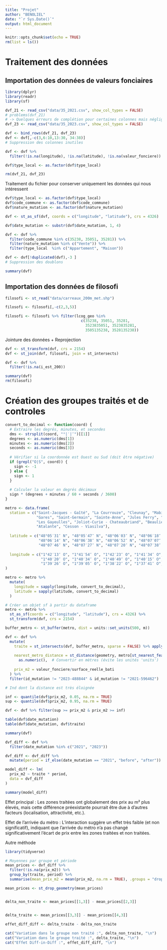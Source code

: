 ```yaml
---
title: "Projet"
author: "BENOLIEL"
date: "`r Sys.Date()`"
output: html_document
---
```


```r
knitr::opts_chunk$set(echo = TRUE)
rm(list = ls())
```

# Traitement des données

## Importation des données de valeurs fonciaires

```r
library(dplyr)
library(readr)
library(sf)

dvf_21 <- read_csv("data/35_2021.csv", show_col_types = FALSE)
# problems(dvf_21)
# -> Quelques erreurs de complétion pour certaines colonnes mais négligeables
dvf_23 <- read_csv("data/35_2023.csv", show_col_types = FALSE)

dvf <- bind_rows(dvf_21, dvf_23)
dvf <- dvf[,-c(3,6:10,13:30, 34:38)]
# Suppression des colonnes inutiles

dvf <- dvf %>%
  filter(!is.na(longitude), !is.na(latitude), !is.na(valeur_fonciere))

dvf$type_local <- as.factor(dvf$type_local)

rm(dvf_21, dvf_23)
```

Traitement du fichier pour conserver uniquement les données qui nous intéressent

```r
dvf$type_local <- as.factor(dvf$type_local)
dvf$code_commune <- as.factor(dvf$code_commune)
dvf$nature_mutation <- as.factor(dvf$nature_mutation)

dvf <- st_as_sf(dvf, coords = c("longitude", "latitude"), crs = 4326) 

dvf$date_mutation <- substr(dvf$date_mutation, 1, 4)

dvf <- dvf %>% 
  filter(code_commune %in% c(35238, 35051, 35281)) %>% 
  filter(nature_mutation %in% c("Vente")) %>% 
  filter(type_local  %in% c("Appartement", "Maison"))

dvf <- dvf[!duplicated(dvf),-3 ]
# Suppression des doublons

summary(dvf)
```

## Importation des données de filosofi

```r
filosofi <- st_read("data/carreaux_200m_met.shp")

filosofi <- filosofi[,-c(2,3,5)]

filosofi <- filosofi %>% filter(lcog_geo %in% 
                                  c(35238, 35051, 35281,
                                    3523835051, 3523835281,
                                    3505135238, 3528135238))
```

Jointure des données + Reprojection

```r
dvf <- st_transform(dvf, crs = 2154)
dvf <- st_join(dvf, filosofi, join = st_intersects)

dvf <- dvf %>%
  filter(!is.na(i_est_200))

summary(dvf)
rm(filosofi)
```

# Création des groupes traités et de controles

```r
convert_to_decimal <- function(coord) {
  # Extraire les degrés, minutes, et secondes
  dms <- strsplit(coord, "°|′|″")[[1]]
  degrees <- as.numeric(dms[1])
  minutes <- as.numeric(dms[2])
  seconds <- as.numeric(dms[3])
  
  # Vérifier si la coordonnée est Ouest ou Sud (doit être négative)
  if (grepl("O|S", coord)) {
    sign <- -1
  } else {
    sign <- 1
  }
  
  # Calculer la valeur en degrés décimaux
  sign * (degrees + minutes / 60 + seconds / 3600)
}

metro <- data.frame(
  station = c("Saint-Jacques - Gaîté", "La Courrouze", "Cleunay", "Mabilais", "Colombier",
              "Gares", "Saint-Germain", "Sainte-Anne", "Jules Ferry", "Gros-Chêne", 
              "Les Gayeulles", "Joliot-Curie - Chateaubriand", "Beaulieu - Université",
              "Atalante", "Cesson - Viasilva"),
  
  latitude = c("48°05′31″ N", "48°05′47″ N", "48°06′03″ N", "48°06′18″ N", "48°06′21″ N",
               "48°06′14″ N", "48°06′38″ N", "48°06′52″ N", "48°07′07″ N", "48°07′30″ N",
               "48°07′46″ N", "48°07′27″ N", "48°07′20″ N", "48°07′38″ N", "48°07′54″ N"),
  
  longitude = c("1°42′13″ O", "1°41′54″ O", "1°42′23″ O", "1°41′34″ O", "1°40′55″ O",
                "1°40′20″ O", "1°40′34″ O", "1°40′49″ O", "1°40′15″ O", "1°39′52″ O",
                "1°39′26″ O", "1°39′05″ O", "1°38′22″ O", "1°37′41″ O", "1°37′12″ O")
)

metro <- metro %>%
  mutate(
    longitude = sapply(longitude, convert_to_decimal),
    latitude = sapply(latitude, convert_to_decimal)
  )

# Créer un objet sf à partir du dataframe
metro <- metro %>%
  st_as_sf(coords = c("longitude", "latitude"), crs = 4326) %>% 
  st_transform(dvf, crs = 2154)

buffer_metro <- st_buffer(metro, dist = units::set_units(500, m))

dvf <- dvf %>%
  mutate(
    traite = st_intersects(dvf, buffer_metro, sparse = FALSE) %>% apply(1, any),
    
    nearest_metro_distance = st_distance(geometry, metro[st_nearest_feature(geometry, metro), ], by_element = TRUE) %>%
      as.numeric(),  # Convertir en mètres (évite les unités 'units')
    
    prix_m2 = valeur_fonciere/surface_reelle_bati
  ) %>% 
  filter(id_mutation != "2023-488844" & id_mutation != "2021-596462")

# Ind dont la distance est très éloignée

inf <- quantile(dvf$prix_m2, 0.05, na.rm = TRUE)
sup <- quantile(dvf$prix_m2, 0.95, na.rm = TRUE)

dvf <- dvf %>% filter(sup >= prix_m2 & prix_m2 >= inf)

table(dvf$date_mutation)
table(dvf$date_mutation, dvf$traite)

summary(dvf)
```

```r
dvf_diff <- dvf %>%
  filter(date_mutation %in% c("2021", "2023"))

dvf_diff <- dvf_diff %>%
  mutate(period = if_else(date_mutation == "2021", "before", "after"))

model_diff <- lm(
  prix_m2 ~ traite * period,
  data = dvf_diff
)

summary(model_diff)
```

Effet principal : Les zones traitées ont globalement des prix au m² plus élevés, mais cette différence préexistante pourrait être due à d'autres facteurs (localisation, attractivité, etc.).

Effet de l'arrivée du métro : L'interaction suggère un effet très faible (et non significatif), indiquant que l'arrivée du métro n'a pas changé significativement l'écart de prix entre les zones traitées et non traitées.








Autre méthode




```r

library(tidyverse)

# Moyennes par groupe et période
mean_prices <- dvf_diff %>%
  filter(!is.na(prix_m2)) %>%
  group_by(traite, period) %>%
  summarise(mean_prix_m2 = mean(prix_m2, na.rm = TRUE), .groups = "drop")

mean_prices <- st_drop_geometry(mean_prices)


delta_non_traite <- mean_prices[[1,3]] - mean_prices[[2,3]]


delta_traite <- mean_prices[[3,3]] - mean_prices[[4,3]]
  
effet_diff_diff <- delta_traite - delta_non_traite

cat("Variation dans le groupe non traité :", delta_non_traite, "\n")
cat("Variation dans le groupe traité :", delta_traite, "\n")
cat("Effet Diff-in-Diff :", effet_diff_diff, "\n")

```

